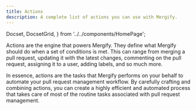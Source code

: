 ```yaml
---
title: Actions
description: A complete list of actions you can use with Mergify.
---
```


  Docset,
  DocsetGrid,
} from '../../components/HomePage';

Actions are the engine that powers Mergify. They define what Mergify should do
when a set of conditions is met. This can range from merging a pull request,
updating it with the latest changes, commenting on the pull request, assigning
it to a user, adding labels, and so much more.

In essence, actions are the tasks that Mergify performs on your behalf to
automate your pull request management workflow. By carefully crafting and
combining actions, you can create a highly efficient and automated process
that takes care of most of the routine tasks associated with pull request
management.

<DocsetGrid>
  <Docset
    title="Assign"
    description="Assign a pull request to a user."
    path="/actions/assign"
  />
  <Docset
    title="Backport"
    description="Copy a pull request to another branch once it is merged."
    path="/actions/backport"
  />
  <Docset
    title="Close"
    description="Close a pull request."
    path="/actions/close"
  />
</DocsetGrid>

<DocsetGrid>
  <Docset
    title="Comment"
    description="Comment a pull request."
    path="/actions/comment"
  />
  <Docset
    title="Delete Head Branch"
    description="Delete pull request head branch."
    path="/actions/delete_head_branch"
  />
  <Docset
    title="Dismiss Reviews"
    description="Dismiss previous reviews on a pull request."
    path="/actions/dismiss_reviews"
  />
</DocsetGrid>

<DocsetGrid>
  <Docset
    title="Edit"
    description="Edit pull request body, title or draft state."
    path="/actions/edit"
  />
  <Docset
    title="Label"
    description="Add, remove or toggle label on a pull request."
    path="/actions/label"
  />
  <Docset
    title="Merge"
    description="Automate the merging of your pull requests."
    path="/actions/merge"
  />
</DocsetGrid>

<DocsetGrid>
  <Docset
    title="Post Check"
    description="Create a check-run on a pull request."
    path="/actions/post_check"
  />
  <Docset
    title="Rebase"
    description="Rebase the pull request on top of its base branch."
    path="/actions/rebase"
  />
  <Docset
    title="Request Reviews"
    description="Request reviews from specific users or teams."
    path="/actions/request_reviews"
  />
</DocsetGrid>
